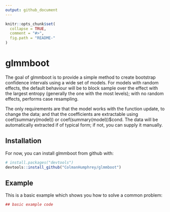 ```yaml
---
output: github_document
---
```


<!-- README.md is generated from README.Rmd. Please edit that file -->

```r
knitr::opts_chunk$set(
  collapse = TRUE,
  comment = "#>",
  fig.path = "README-"
)
```

# glmmboot

The goal of glmmboot is to provide a simple method to create
bootstrap confidence intervals using a wide set of models. For 
models with random effects, the default behaviour will 
be to block sample over the effect with the largest entropy 
(generally the one with the most levels); with no random effects,
performs case resampling. 

The only requirements are that the model works with the 
function update, to change the data; and that the coefficients
are extractable using coef(summary(model)) or coef(summary(model))$cond.
The data will be automatically extracted if of typical form; if not, you can 
supply it manually. 

## Installation

For now, you can install glmmboot from github with:

```r
# install.packages("devtools")
devtools::install_github("ColmanHumphrey/glmmboot")
```

## Example

This is a basic example which shows you how to solve a common problem:

```r
## basic example code
```

